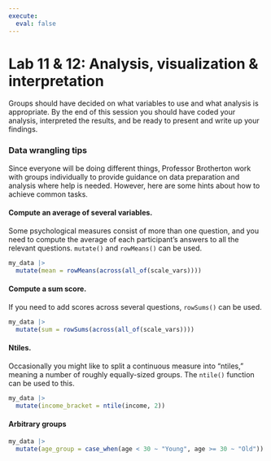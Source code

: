 ```yaml
---
execute: 
  eval: false
---
```


# Lab 11 & 12: Analysis, visualization & interpretation

Groups should have decided on what variables to use and what analysis is appropriate. By the end of this session you should have coded your analysis, interpreted the results, and be ready to present and write up your findings.


### Data wrangling tips

Since everyone will be doing different things, Professor Brotherton work with groups individually to provide guidance on data preparation and analysis where help is needed. However, here are some hints about how to achieve common tasks.

#### Compute an average of several variables.

Some psychological measures consist of more than one question, and you need to compute the average of each participant's answers to all the relevant questions. `mutate()` and `rowMeans()` can be used.

```r
my_data |> 
  mutate(mean = rowMeans(across(all_of(scale_vars))))
```


#### Compute a sum score.

If you need to add scores across several questions, `rowSums()` can be used.

```r
my_data |> 
  mutate(sum = rowSums(across(all_of(scale_vars))))
```


#### Ntiles.

Occasionally you might like to split a continuous measure into "ntiles," meaning a number of roughly equally-sized groups. The `ntile()` function can be used to this.

```r
my_data |> 
  mutate(income_bracket = ntile(income, 2))
```


#### Arbitrary groups

```r
my_data |> 
  mutate(age_group = case_when(age < 30 ~ "Young", age >= 30 ~ "Old"))
```
